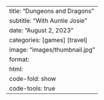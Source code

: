 --- 
title: "Dungeons and Dragons" 
subtitle: "With Auntie Josie" 
date: "August 2, 2023" 
categories: [games] [travel] 
image: "images/thumbnail.jpg" 
format: 
  html: 
    code-fold: show 
    code-tools: true 
---